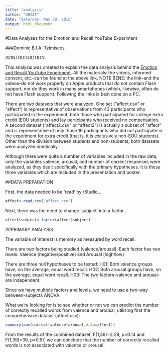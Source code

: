 ```yaml
---
title: "analysis"
author: "DBIAT"
date: "Saturday, May 30, 2015"
output: html_document
---
```


#Data Analyses for the Emotion and Recall YouTube Experiment

###Dominic B.I.A. Tzimisces

##INTRODUCTION

This analysis was created to explain the data analysis behind the [Emotion and Recall YouTube Experiment](https://www.youtube.com/watch?v=iphxvoAOpE4).  All the materials--the videos, informed consent, etc.--can be found at the above link.  NOTE BENE:  the link--and the videos--do not work properly on Apple products that do not contain Flash support, nor do they work in many smartphones (which, likewise, often do not have Flash support).  Following the links is best done on a PC. 

There are two datasets that were analyzed.  One set ("affect.csv" or "affect") is representative of observations from 43 participants who participated in the experiment, both those who participated for college extra credit (EOU students) and lay participants who received no compensation.  A second dataset ("affect2.csv" or "affect2") is actually a subset of "affect" and is representative of only those 19 participants who did not participate in the experiment for extra credit (that is, it is exclusively non-EOU students).  Other than the division between students and non-students, both datasets were analyzed identically.

Although there were quite a number of variables included in the raw data, only the variables valence, arousal, and number of correct responses were analyzed, as they dealt specifically with the primary hypotheses.  It is these three variables which are included in the presentation and poster.

##DATA PREPARATION

First, the data needed to be 'read' by rStudio...

```r
affect<-read.csv("affect.csv")
```

Next, there was the need to change 'subject' into a factor...

```r
affect$subject<-factor(affect$subject)
```

##PRIMARY ANALYSIS

The variable of interest is memory as measured by word recall.

There are two factors being studied (valence/arousal). Each factor has two levels: Valence (negative/positive) and Arousal (high/low)

There are three null hypotheses to be tested: H01: Both valence groups have, on the average, equal word recall. H02: Both arousal groups have, on the average, equal word recall. H03: The two factors-valence and arousal-are independent.

Since we have multiple factors and levels, we need to use a two-way between-subjects ANOVA.

What we're looking for is to see whether or not we can predict the number of correctly recalled words from valence and arousal, utilizing first the comprehensive dataset (affect.csv):

```r
summary(aov(correct~valence*arousal,data=affect))
```

From the results of the combined dataset, F(1,39)=2.28, p=0.14 and F(1,39)=39, p=0.97, we can conclude that the number of correctly recalled words is not associated with valence or arousal.

